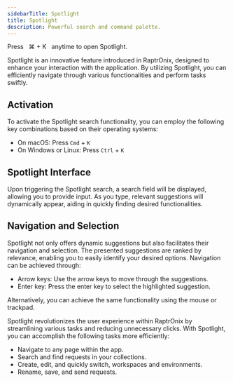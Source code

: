 ```yaml
---
sidebarTitle: Spotlight
title: Spotlight
description: Powerful search and command palette.
---
```


<Tip>Press &nbsp; ⌘ + K &nbsp; anytime to open Spotlight.</Tip>

Spotlight is an innovative feature introduced in RaptrOnix, designed to enhance your interaction with the application. By utilizing Spotlight, you can efficiently navigate through various functionalities and perform tasks swiftly.

## Activation

To activate the Spotlight search functionality, you can employ the following key combinations based on their operating systems:

* On macOS: Press `Cmd` + `K`
* On Windows or Linux: Press `Ctrl` + `K`

## Spotlight Interface

Upon triggering the Spotlight search, a search field will be displayed, allowing you to provide input. As you type, relevant suggestions will dynamically appear, aiding in quickly finding desired functionalities.

## Navigation and Selection

Spotlight not only offers dynamic suggestions but also facilitates their navigation and selection. The presented suggestions are ranked by relevance, enabling you to easily identify your desired options. Navigation can be achieved through:

* Arrow keys: Use the arrow keys to move through the suggestions.
* Enter key: Press the enter key to select the highlighted suggestion.

Alternatively, you can achieve the same functionality using the mouse or trackpad.

Spotlight revolutionizes the user experience within RaptrOnix by streamlining various tasks and reducing unnecessary clicks. With Spotlight, you can accomplish the following tasks more efficiently: 

- Navigate to any page within the app.
- Search and find requests in your collections.
- Create, edit, and quickly switch, workspaces and environments.
- Rename, save, and send requests.
